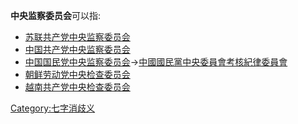 '''中央监察委员会'''可以指:
*[[苏联共产党中央监察委员会|苏联共产党中央监察委员会]]
*[[中国共产党中央监察委员会|中国共产党中央监察委员会]]
*[[中国国民党中央监察委员会|中国国民党中央监察委员会]]→[[中國國民黨中央委員會考核紀律委員會|中國國民黨中央委員會考核紀律委員會]]
*[[朝鲜劳动党中央检查委员会|朝鲜劳动党中央检查委员会]]
*[[越南共产党中央检查委员会|越南共产党中央检查委员会]]
[[Category:七字消歧义|Category:七字消歧义]]